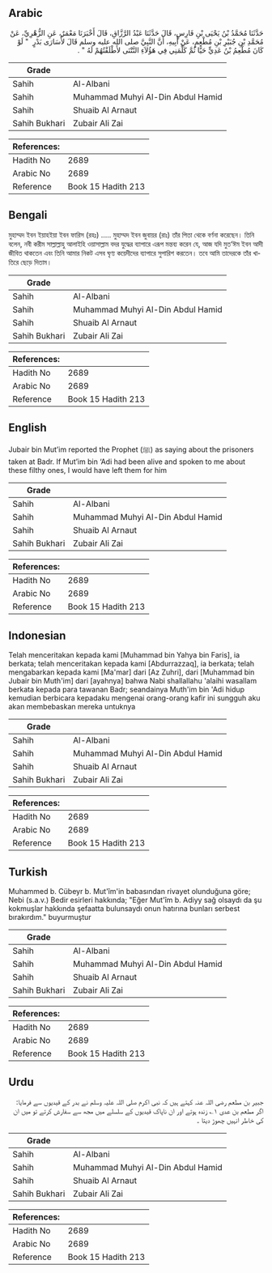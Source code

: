 ## Arabic


<div dir="rtl" lang="ar" style={{fontSize:'larger',backgroundColor:'#f8f9fa',padding:20}}>
حَدَّثَنَا مُحَمَّدُ بْنُ يَحْيَى بْنِ فَارِسٍ، قَالَ حَدَّثَنَا عَبْدُ الرَّزَّاقِ، قَالَ أَخْبَرَنَا مَعْمَرٌ، عَنِ الزُّهْرِيِّ، عَنْ مُحَمَّدِ بْنِ جُبَيْرِ بْنِ مُطْعِمٍ، عَنْ أَبِيهِ، أَنَّ النَّبِيَّ صلى الله عليه وسلم قَالَ لأُسَارَى بَدْرٍ ‏ "‏ لَوْ كَانَ مُطْعِمُ بْنُ عَدِيٍّ حَيًّا ثُمَّ كَلَّمَنِي فِي هَؤُلاَءِ النَّتْنَى لأَطْلَقْتُهُمْ لَهُ ‏"‏ ‏.‏
</div>
<div style={{backgroundColor:'#f8f9fa',padding:20, marginBottom: 10}}><table> <thead> <tr> <th>Grade</th> <th></th> </tr> </thead> <tbody> <tr><td>Sahih</td><td>Al-Albani</td></tr><tr><td>Sahih</td><td>Muhammad Muhyi Al-Din Abdul Hamid</td></tr><tr><td>Sahih</td><td>Shuaib Al Arnaut</td></tr><tr><td>Sahih Bukhari</td><td>Zubair Ali Zai</td></tr></tbody></table><table> <thead> <tr> <th>References:</th> <th></th> </tr> </thead> <tbody><tr><td>Hadith No</td><td>2689</td></tr><tr><td>Arabic No</td><td>2689</td></tr><tr><td>Reference</td><td>Book 15 Hadith 213</td></tr></tbody></table></div>

## Bengali


<div dir="ltr" lang="bn" style={{fontSize:'larger',backgroundColor:'#f8f9fa',padding:20}}>
মুহাম্মদ ইবন ইয়াহইয়া ইবন ফারিস (রহঃ) ..... মুহাম্মদ ইবন জুবায়র (রাঃ) তাঁর পিতা থেকে বর্ণনা করেছেন। তিনি বলেন, নবী করীম সাল্লাল্লাহু আলাইহি ওয়াসাল্লাম বদর যুদ্ধের ব্যাপারে এরূপ মন্তব্য করেন যে, আজ যদি মুত‘ঈম ইবন আদী জীবিত থাকতেন এবং তিনি আমার নিকট এসব ঘৃণ্য কয়েদীদের ব্যাপারে সুপারিশ করতেন। তবে আমি তাদেরকে তাঁর খাতিরে ছেড়ে দিতাম।
</div>
<div style={{backgroundColor:'#f8f9fa',padding:20, marginBottom: 10}}><table> <thead> <tr> <th>Grade</th> <th></th> </tr> </thead> <tbody> <tr><td>Sahih</td><td>Al-Albani</td></tr><tr><td>Sahih</td><td>Muhammad Muhyi Al-Din Abdul Hamid</td></tr><tr><td>Sahih</td><td>Shuaib Al Arnaut</td></tr><tr><td>Sahih Bukhari</td><td>Zubair Ali Zai</td></tr></tbody></table><table> <thead> <tr> <th>References:</th> <th></th> </tr> </thead> <tbody><tr><td>Hadith No</td><td>2689</td></tr><tr><td>Arabic No</td><td>2689</td></tr><tr><td>Reference</td><td>Book 15 Hadith 213</td></tr></tbody></table></div>

## English


<div dir="ltr" lang="en" style={{fontSize:'larger',backgroundColor:'#f8f9fa',padding:20}}>
Jubair bin Mut’im reported the Prophet (ﷺ) as saying about the prisoners taken at Badr. If Mut’im bin ‘Adi had been alive and spoken to me about these filthy ones, I would have left them for him
</div>
<div style={{backgroundColor:'#f8f9fa',padding:20, marginBottom: 10}}><table> <thead> <tr> <th>Grade</th> <th></th> </tr> </thead> <tbody> <tr><td>Sahih</td><td>Al-Albani</td></tr><tr><td>Sahih</td><td>Muhammad Muhyi Al-Din Abdul Hamid</td></tr><tr><td>Sahih</td><td>Shuaib Al Arnaut</td></tr><tr><td>Sahih Bukhari</td><td>Zubair Ali Zai</td></tr></tbody></table><table> <thead> <tr> <th>References:</th> <th></th> </tr> </thead> <tbody><tr><td>Hadith No</td><td>2689</td></tr><tr><td>Arabic No</td><td>2689</td></tr><tr><td>Reference</td><td>Book 15 Hadith 213</td></tr></tbody></table></div>

## Indonesian


<div dir="ltr" lang="id" style={{fontSize:'larger',backgroundColor:'#f8f9fa',padding:20}}>
Telah menceritakan kepada kami [Muhammad bin Yahya bin Faris], ia berkata; telah menceritakan kepada kami [Abdurrazzaq], ia berkata; telah mengabarkan kepada kami [Ma'mar] dari [Az Zuhri], dari [Muhammad bin Jubair bin Muth'im] dari [ayahnya] bahwa Nabi shallallahu 'alaihi wasallam berkata kepada para tawanan Badr; seandainya Muth'im bin 'Adi hidup kemudian berbicara kepadaku mengenai orang-orang kafir ini sungguh aku akan membebaskan mereka untuknya
</div>
<div style={{backgroundColor:'#f8f9fa',padding:20, marginBottom: 10}}><table> <thead> <tr> <th>Grade</th> <th></th> </tr> </thead> <tbody> <tr><td>Sahih</td><td>Al-Albani</td></tr><tr><td>Sahih</td><td>Muhammad Muhyi Al-Din Abdul Hamid</td></tr><tr><td>Sahih</td><td>Shuaib Al Arnaut</td></tr><tr><td>Sahih Bukhari</td><td>Zubair Ali Zai</td></tr></tbody></table><table> <thead> <tr> <th>References:</th> <th></th> </tr> </thead> <tbody><tr><td>Hadith No</td><td>2689</td></tr><tr><td>Arabic No</td><td>2689</td></tr><tr><td>Reference</td><td>Book 15 Hadith 213</td></tr></tbody></table></div>

## Turkish


<div dir="ltr" lang="tr" style={{fontSize:'larger',backgroundColor:'#f8f9fa',padding:20}}>
Muhammed b. Cübeyr b. Mut'îm'in babasından rivayet olunduğuna göre; Nebi (s.a.v.) Bedir esirleri hakkında; "Eğer Mut'îm b. Adiyy sağ olsaydı da şu kokmuşlar hakkında şefaatta bulunsaydı onun hatırına bunları serbest bırakırdım." buyurmuştur
</div>
<div style={{backgroundColor:'#f8f9fa',padding:20, marginBottom: 10}}><table> <thead> <tr> <th>Grade</th> <th></th> </tr> </thead> <tbody> <tr><td>Sahih</td><td>Al-Albani</td></tr><tr><td>Sahih</td><td>Muhammad Muhyi Al-Din Abdul Hamid</td></tr><tr><td>Sahih</td><td>Shuaib Al Arnaut</td></tr><tr><td>Sahih Bukhari</td><td>Zubair Ali Zai</td></tr></tbody></table><table> <thead> <tr> <th>References:</th> <th></th> </tr> </thead> <tbody><tr><td>Hadith No</td><td>2689</td></tr><tr><td>Arabic No</td><td>2689</td></tr><tr><td>Reference</td><td>Book 15 Hadith 213</td></tr></tbody></table></div>

## Urdu


<div dir="rtl" lang="ur" style={{fontSize:'larger',backgroundColor:'#f8f9fa',padding:20}}>
جبیر بن مطعم رضی اللہ عنہ کہتے ہیں کہ نبی اکرم صلی اللہ علیہ وسلم نے بدر کے قیدیوں سے فرمایا: اگر مطعم بن عدی ۱؎ زندہ ہوتے اور ان ناپاک قیدیوں کے سلسلے میں مجھ سے سفارش کرتے تو میں ان کی خاطر انہیں چھوڑ دیتا ۔
</div>
<div style={{backgroundColor:'#f8f9fa',padding:20, marginBottom: 10}}><table> <thead> <tr> <th>Grade</th> <th></th> </tr> </thead> <tbody> <tr><td>Sahih</td><td>Al-Albani</td></tr><tr><td>Sahih</td><td>Muhammad Muhyi Al-Din Abdul Hamid</td></tr><tr><td>Sahih</td><td>Shuaib Al Arnaut</td></tr><tr><td>Sahih Bukhari</td><td>Zubair Ali Zai</td></tr></tbody></table><table> <thead> <tr> <th>References:</th> <th></th> </tr> </thead> <tbody><tr><td>Hadith No</td><td>2689</td></tr><tr><td>Arabic No</td><td>2689</td></tr><tr><td>Reference</td><td>Book 15 Hadith 213</td></tr></tbody></table></div>